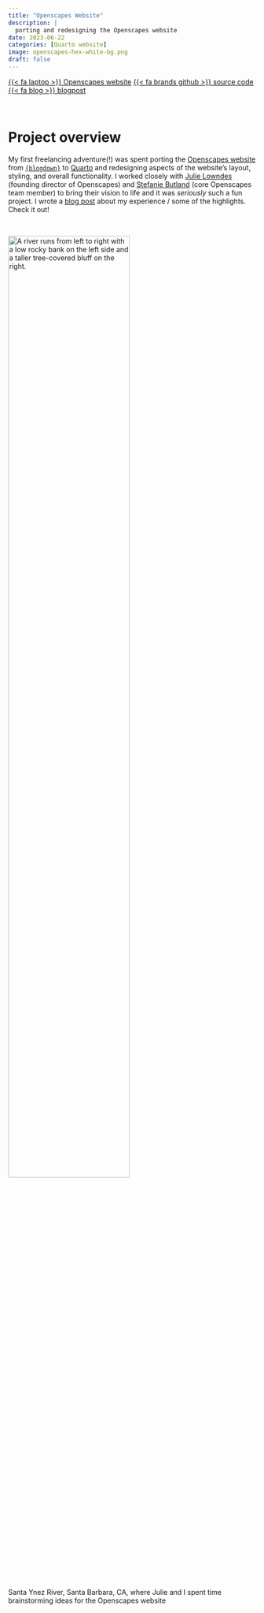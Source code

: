 ```yaml
---
title: "Openscapes Website"
description: |
  porting and redesigning the Openscapes website
date: 2023-06-22
categories: [Quarto website]
image: openscapes-hex-white-bg.png
draft: false
---
```


[{{< fa laptop >}} Openscapes website](https://openscapes.org/){.btn} [{{< fa brands github >}} source code](https://github.com/Openscapes/website-new){.btn} [{{< fa blog >}} blogpost](https://samanthacsik.github.io/posts/2023-08-01-openscapes-website/){.btn} 

<br>

# Project overview

My first freelancing adventure(!) was spent porting the [Openscapes website](https://openscapes.org/) from [`{blogdown}`](https://bookdown.org/yihui/blogdown/) to [Quarto](https://quarto.org/) and redesigning aspects of the website's layout, styling, and overall functionality. I worked closely with [Julie Lowndes](https://jules32.github.io/) (founding director of Openscapes) and [Stefanie Butland](https://stefaniebutland.netlify.app/) (core Openscapes team member) to bring their vision to life and it was *seriously* such a fun project. I wrote a [blog post](https://samanthacsik.github.io/posts/2023-08-01-openscapes-website/) about my experience / some of the highlights. Check it out!

<br>

<img class="img-styling" src="sy-river.jpeg" alt="A river runs from left to right with a low rocky bank on the left side and a taller tree-covered bluff on the right." width="70%">

::: {.gray-italic .center-text}
Santa Ynez River, Santa Barbara, CA, where Julie and I spent time brainstorming ideas for the Openscapes website 
:::
